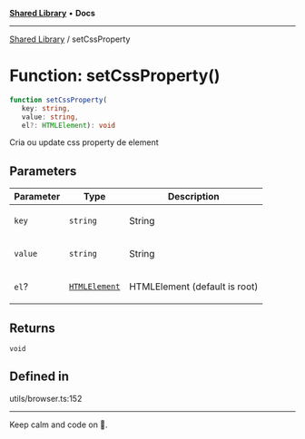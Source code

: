 
<Meta title="Libs/Shared/functions/setCssProperty" />



[**Shared Library**](/?path=/docs/libs-shared-overview--page) • **Docs**

***

[Shared Library](/?path=/docs/libs-shared-overview--page) / setCssProperty

# Function: setCssProperty()

```ts
function setCssProperty(
   key: string, 
   value: string, 
   el?: HTMLElement): void
```

Cria ou update css property de element

## Parameters

<table>
<thead>
<tr>
<th>Parameter</th>
<th>Type</th>
<th>Description</th>
</tr>
</thead>
<tbody>
<tr>
<td>

`key`

</td>
<td>

`string`

</td>
<td>

String

</td>
</tr>
<tr>
<td>

`value`

</td>
<td>

`string`

</td>
<td>

String

</td>
</tr>
<tr>
<td>

`el`?

</td>
<td>

[`HTMLElement`](https://developer.mozilla.org/docs/Web/API/HTMLElement)

</td>
<td>

HTMLElement (default is root)

</td>
</tr>
</tbody>
</table>

## Returns

`void`

## Defined in

utils/browser.ts:152


***

Keep calm and code on 🤘.